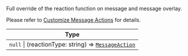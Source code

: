 Full override of the reaction function on message and message overlay.

Please refer to [Customize Message Actions](../guides/customize-message-actions) for details.

| Type |
| - |
| `null` \| (reactionType: string) => [`MessageAction`](../object-types/message-action) |
